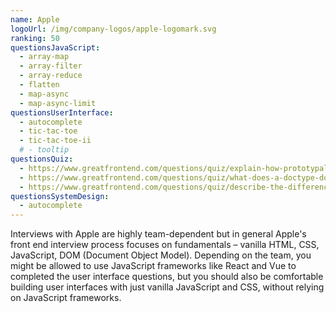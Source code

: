 ```yaml
---
name: Apple
logoUrl: /img/company-logos/apple-logomark.svg
ranking: 50
questionsJavaScript:
  - array-map
  - array-filter
  - array-reduce
  - flatten
  - map-async
  - map-async-limit
questionsUserInterface:
  - autocomplete
  - tic-tac-toe
  - tic-tac-toe-ii
  # - tooltip
questionsQuiz:
  - https://www.greatfrontend.com/questions/quiz/explain-how-prototypal-inheritance-works
  - https://www.greatfrontend.com/questions/quiz/what-does-a-doctype-do
  - https://www.greatfrontend.com/questions/quiz/describe-the-difference-between-a-cookie-sessionstorage-and-localstorage
questionsSystemDesign:
  - autocomplete
---
```


Interviews with Apple are highly team-dependent but in general Apple's front end interview process focuses on fundamentals – vanilla HTML, CSS, JavaScript, DOM (Document Object Model). Depending on the team, you might be allowed to use JavaScript frameworks like React and Vue to completed the user interface questions, but you should also be comfortable building user interfaces with just vanilla JavaScript and CSS, without relying on JavaScript frameworks.
